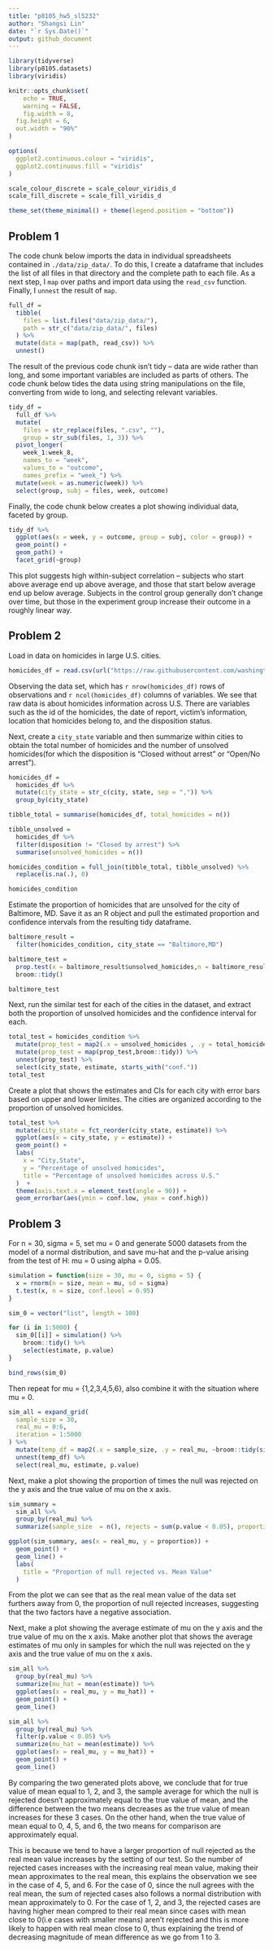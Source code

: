 ```yaml
---
title: "p8105_hw5_sl5232"
author: "Shangsi Lin"
date: "`r Sys.Date()`"
output: github_document
---
```


```r
library(tidyverse)
library(p8105.datasets)
library(viridis)

knitr::opts_chunk$set(
	echo = TRUE,
	warning = FALSE,
	fig.width = 8, 
  fig.height = 6,
  out.width = "90%"
)

options(
  ggplot2.continuous.colour = "viridis",
  ggplot2.continuous.fill = "viridis"
)

scale_colour_discrete = scale_colour_viridis_d
scale_fill_discrete = scale_fill_viridis_d

theme_set(theme_minimal() + theme(legend.position = "bottom"))
```


## Problem 1

The code chunk below imports the data in individual spreadsheets contained in `./data/zip_data/`. To do this, I create a dataframe that includes the list of all files in that directory and the complete path to each file. As a next step, I `map` over paths and import data using the `read_csv` function. Finally, I `unnest` the result of `map`.

```r
full_df = 
  tibble(
    files = list.files("data/zip_data/"),
    path = str_c("data/zip_data/", files)
  ) %>% 
  mutate(data = map(path, read_csv)) %>% 
  unnest()
```

The result of the previous code chunk isn't tidy -- data are wide rather than long, and some important variables are included as parts of others. The code chunk below tides the data using string manipulations on the file, converting from wide to long, and selecting relevant variables. 

```r
tidy_df = 
  full_df %>% 
  mutate(
    files = str_replace(files, ".csv", ""),
    group = str_sub(files, 1, 3)) %>% 
  pivot_longer(
    week_1:week_8,
    names_to = "week",
    values_to = "outcome",
    names_prefix = "week_") %>% 
  mutate(week = as.numeric(week)) %>% 
  select(group, subj = files, week, outcome)
```

Finally, the code chunk below creates a plot showing individual data, faceted by group. 

```r
tidy_df %>% 
  ggplot(aes(x = week, y = outcome, group = subj, color = group)) + 
  geom_point() + 
  geom_path() + 
  facet_grid(~group)
```

This plot suggests high within-subject correlation -- subjects who start above average end up above average, and those that start below average end up below average. Subjects in the control group generally don't change over time, but those in the experiment group increase their outcome in a roughly linear way. 

## Problem 2

Load in data on homicides in large U.S. cities.

```r
homicides_df = read.csv(url("https://raw.githubusercontent.com/washingtonpost/data-homicides/master/homicide-data.csv"))
```

Observing the data set, which has `r nrow(homicides_df)` rows of observations and `r ncol(homicides_df)` columns of variables. We see that raw data is about homicides information across U.S. There are variables such as the id of the homicides, the date of report, victim's information, location that homicides belong to, and the disposition status.

Next, create a `city_state` variable and then summarize within cities to obtain the total number of homicides and the number of unsolved homicides(for which the disposition is "Closed without arrest" or "Open/No arrest").

```r
homicides_df =
  homicides_df %>%
  mutate(city_state = str_c(city, state, sep = ",")) %>% 
  group_by(city_state) 

tibble_total = summarise(homicides_df, total_homicides = n())

tibble_unsolved =
  homicides_df %>% 
  filter(disposition != "Closed by arrest") %>% 
  summarise(unsolved_homicides = n()) 

homicides_condition = full_join(tibble_total, tibble_unsolved) %>% 
  replace(is.na(.), 0)

homicides_condition
```

Estimate the proportion of homicides that are unsolved for the city of Baltimore, MD. Save it as an R object and pull the estimated proportion and confidence intervals from the resulting tidy dataframe.

```r
baltimore_result = 
  filter(homicides_condition, city_state == "Baltimore,MD")

baltimore_test =
  prop.test(x = baltimore_result$unsolved_homicides,n = baltimore_result$total_homicides) %>% 
  broom::tidy()

baltimore_test
```

Next, run the similar test for each of the cities in the dataset, and extract both the proportion of unsolved homicides and the confidence interval for each. 

```r
total_test = homicides_condition %>%
  mutate(prop_test = map2(.x = unsolved_homicides , .y = total_homicides , ~prop.test(x = .x,n = .y))) %>%
  mutate(prop_test = map(prop_test,broom::tidy)) %>%
  unnest(prop_test) %>%
  select(city_state, estimate, starts_with("conf."))
total_test
```

Create a plot that shows the estimates and CIs for each city with error bars based on upper and lower limites. The cities are organized according to the proportion of unsolved homicides.

```r
total_test %>%
  mutate(city_state = fct_reorder(city_state, estimate)) %>%
  ggplot(aes(x = city_state, y = estimate)) +
  geom_point() +
  labs(
    x = "City,State",
    y = "Percentage of unsolved homicides",
    title = "Percentage of unsolved homicides across U.S."
  )  +
  theme(axis.text.x = element_text(angle = 90)) +
  geom_errorbar(aes(ymin = conf.low, ymax = conf.high)) 
```

## Problem 3

For n = 30, sigma = 5, set mu = 0 and generate 5000 datasets from the model of a normal distribution, and save mu-hat and the p-value arising from the test of H: mu = 0 using alpha = 0.05. 

```r
simulation = function(size = 30, mu = 0, sigma = 5) {
  x = rnorm(n = size, mean = mu, sd = sigma)
  t.test(x, n = size, conf.level = 0.95)
}

sim_0 = vector("list", length = 100)

for (i in 1:5000) {
  sim_0[[i]] = simulation() %>% 
    broom::tidy() %>% 
    select(estimate, p.value)
}

bind_rows(sim_0)
```

Then repeat for mu = {1,2,3,4,5,6}, also combine it with the situation where mu = 0. 

```r
sim_all = expand_grid(
  sample_size = 30,
  real_mu = 0:6,
  iteration = 1:5000
) %>% 
  mutate(temp_df = map2(.x = sample_size, .y = real_mu, ~broom::tidy(simulation(size = .x, mu = .y)))) %>% 
  unnest(temp_df) %>% 
  select(real_mu, estimate, p.value)
```

Next, make a plot showing the proportion of times the null was rejected on the y axis and the true value of mu on the x axis.

```r
sim_summary =
  sim_all %>% 
  group_by(real_mu) %>% 
  summarize(sample_size  = n(), rejects = sum(p.value < 0.05), proportion = rejects / sample_size)

ggplot(sim_summary, aes(x = real_mu, y = proportion)) + 
  geom_point() +
  geom_line() +
  labs(
    title = "Proportion of null rejected vs. Mean Value"
  )
```

From the plot we can see that as the real mean value of the data set furthers away from 0, the proportion of null rejected increases, suggesting that the two factors have a negative association.

Next, make a plot showing the average estimate of mu on the y axis and the true value of mu on the x axis. Make another plot that shows the average estimates of mu only in samples for which the null was rejected on the y axis and the true value of mu on the x axis.

```r
sim_all %>% 
  group_by(real_mu) %>% 
  summarize(mu_hat = mean(estimate)) %>% 
  ggplot(aes(x = real_mu, y = mu_hat)) +
  geom_point() +
  geom_line()
```

```r
sim_all %>% 
  group_by(real_mu) %>% 
  filter(p.value < 0.05) %>% 
  summarize(mu_hat = mean(estimate)) %>% 
  ggplot(aes(x = real_mu, y = mu_hat)) +
  geom_point() +
  geom_line()
```

By comparing the two generated plots above, we conclude that for true value of mean equal to 1, 2, and 3, the sample average for which the null is rejected doesn't approximately equal to the true value of mean, and the difference between the two means decreases as the true value of mean increases for these 3 cases. On the other hand, when the true value of mean equal to 0, 4, 5, and 6, the two means for comparison are approximately equal. 

This is because we tend to have a larger proportion of null rejected as the real mean value increases by the setting of our test. So the number of rejected cases increases with the increasing real mean value, making their mean approximates to the real mean, this explains the observation we see in the case of 4, 5, and 6. For the case of 0, since the null agrees with the real mean, the sum of rejected cases also follows a normal distribution with mean approximately to 0. For the case of 1, 2, and 3, the rejected cases are having higher mean compred to their real mean since cases with mean close to 0(i.e cases with smaller means) aren't rejected and this is more likely to happen with real mean close to 0, thus explaining the trend of decreasing magnitude of mean difference as we go from 1 to 3.